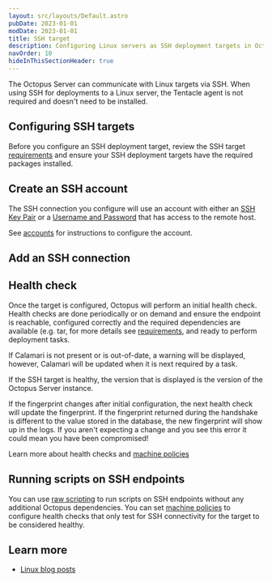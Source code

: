 ```yaml
---
layout: src/layouts/Default.astro
pubDate: 2023-01-01
modDate: 2023-01-01
title: SSH target
description: Configuring Linux servers as SSH deployment targets in Octopus.
navOrder: 10
hideInThisSectionHeader: true
---
```


The Octopus Server can communicate with Linux targets via SSH. When using SSH for deployments to a Linux server, the Tentacle agent is not required and doesn't need to be installed.

## Configuring SSH targets

Before you configure an SSH deployment target, review the SSH target [requirements](/docs/infrastructure/deployment-targets/linux/ssh-requirements) and ensure your SSH deployment targets have the required packages installed.

## Create an SSH account

The SSH connection you configure will use an account with either an [SSH Key Pair](/docs/infrastructure/accounts/ssh-key-pair/) or a [Username and Password](/docs/infrastructure/accounts/username-and-password) that has access to the remote host.

See [accounts](/docs/infrastructure/accounts/ssh-key-pair) for instructions to configure the account.

## Add an SSH connection

<ConfigureSshConnectionTarget />

## Health check

Once the target is configured, Octopus will perform an initial health check. Health checks are done periodically or on demand and ensure the endpoint is reachable, configured correctly and the required dependencies are available (e.g. tar, for more details see [requirements](/docs/infrastructure/deployment-targets/linux/ssh-requirements), and ready to perform deployment tasks.

If Calamari is not present or is out-of-date, a warning will be displayed, however, Calamari will be updated when it is next required by a task.

If the SSH target is healthy, the version that is displayed is the version of the Octopus Server instance.

If the fingerprint changes after initial configuration, the next health check will update the fingerprint. If the fingerprint returned during the handshake is different to the value stored in the database, the new fingerprint will show up in the logs. If you aren't expecting a change and you see this error it could mean you have been compromised!

Learn more about health checks and [machine policies](/docs/infrastructure/deployment-targets/machine-policies)

## Running scripts on SSH endpoints

You can use [raw scripting](/docs/deployments/custom-scripts/raw-scripting/) to run scripts on SSH endpoints without any additional Octopus dependencies. You can set [machine policies](/docs/infrastructure/deployment-targets/machine-policies) to configure health checks that only test for SSH connectivity for the target to be considered healthy.

## Learn more

- [Linux blog posts](https://octopus.com/blog/tag/linux)
